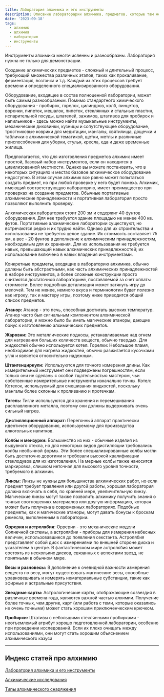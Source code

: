 ```yaml
---
title: Лаборатория алхимика и его инструменты
description: Описание лабораторарии алхимика, предметов, которые там можно найти и инструментов, которыми пользуется алхимик
date: '2023-09-18'
tags:
  - алхимик
  - алхимия
  - лаборатория
  - инструменты
---
```


Инструменты алхимика многочисленны и разнообразны. Лаборатория нужна не только для демонстрации.

Создание алхимических предметов - сложный и длительный процесс, требующий множества различных этапов, таких как прокаливание, ферментация, возгонка и т.д. Каждый из этих процессов требует времени и определенного специализированного оборудования.

Оборудование, входящее в состав полноценной лаборатории, может быть самым разнообразным. Помимо стандартного химического оборудования - пробирок, горелок, цилиндров, колб, пинцетов, воронки, пипеток, мешалок, пипеток, стеклянных и стальных пластин, испарительной посуды, шпателей, зажимов, штативов для пробирок и напильников - здесь можно найти музыкальные инструменты, механические диковинки, кузницы и сопутствующее оборудование, тростниковые коврики для медитации, мангалы, святилища, дощечки и таблички с алхимической тематикой, щетки, метлы и различные приспособления для уборки, стулья, кресла, еда и даже временные жилища.

Предполагается, что для изготовления предметов алхимик имеет простой, базовый набор инструментов, если он находится в цивилизованной местности. Однако вы можете постановить, что в некоторых ситуациях и местах базовое алхимическое оборудование недоступно. В этом случае алхимик все равно может попытаться создать предмет, но при любой проверке у него будет помеха. Алхимик, имеющий соответствующую лабораторию, имеет преимущество при проверках на создание предметов. Обычные портативные алхимические принадлежности и портативная лаборатория просто позволяют выполнить проверку.

Алхимическая лаборатория стоит 200 зм и содержит 40 фунтов оборудования. Для нее требуется здание площадью не менее 400 кв. футов. Портативные алхимические лаборатории существуют, но встречаются редко и их трудно найти. Однако для их строительства и использования не требуется целое здание. Их стоимость составляет 75 зм, а вес - 20 фунтов в дополнение к алхимическим принадлежностям, необходимым для их хранения. Для их использования не требуется навык, превышающий навык алхимических принадлежностей; их использование включено в навык владения инструментами.

Конкретные предметы, входящие в лабораторию алхимика, обычно должны быть абстрактными, как часть алхимических принадлежностей в наборе инструментов, а более сложные конструкции просто считаются достаточной лабораторией, поставляемой за счет оплаты стоимости. Более подробная детализация может затянуть игру до мелочей. Тем не менее, немного вкуса и терминологии будет полезно как игроку, так и мастеру игры, поэтому ниже приводится общий список предметов.

**Атанор:** Атанор - это печь, способная достигать высоких температур. Атанор часто был сигнальным компонентом алхимической лаборатории, и можно было бы иметь магические атаноры, дающие бонус к изготовлению алхимических предметов.

**Жаровни:** Это металлические подносы, устанавливаемые над огнем для нагревания больших количеств веществ, обычно твердых. Для жидкостей обычно используется котел.
Горелки: Небольшое пламя, необходимое для нагрева жидкостей, обычно разжигается кусочками угля и является относительно надежным.

**Штангенциркули:** Используются для точного измерения длины. Как измерительный инструмент они подвержены погрешностям, если только они не сделаны с особой тщательностью мастером, чьи собственные измерительные инструменты изначально точны.
Котел: Котелок, используемый для смешивания жидкостей, поскольку мангалы более склонны к проливанию и протечкам.

**Тигель:** Тигли используются для хранения и перемешивания расплавленного металла, поэтому они должны выдерживать очень сильный нагрев.

**Дистилляционный аппарат:** Перегонный аппарат практически идентичен оборудованию, используемому для производства алкогольных напитков.

**Колбы и мензурки:** Большинство из них - обычные изделия из выдувного стекла, но для некоторых видов дистилляции требовались колбы необычной формы. Эти более специализированные колбы могли быть достаточно дорогими и требовали высокой квалификации стеклодувов для их изготовления. На мерные колбы также наносится маркировка, слишком неточная для высокого уровня точности, требуемого в алхимии.

**Линзы:** Линзы не нужны для большинства алхимических работ, но если предмет требует травления или другой работы, хорошая лаборатория должна включать в себя, по крайней мере, увеличительную линзу. Магические линзы могут также позволить алхимику получить знания о точных соотношениях материалов или другую информацию, которая может быть получена в современных лабораториях. Подобные предметы, как и магические атаноры, могут давать бонусы к броскам ремесла, выполненным в лаборатории.

**Оррерия и астролябия:** Оррерии - это механические модели Солнечной системы, а астролябии - приборы для измерения небесных величин, использовавшиеся до появления секстанта. Астролябия представляет собой диск с измерениями по внешней стороне диска и указателем в центре. В фантастическом мире астролябия может состоять из нескольких дисков, связанных с аспектами звезд, не понятными в обычном мире.

**Весы и разновесы:** В дополнение к очевидной важности измерения веществ по весу, могут существовать магические весы, способные уравновешивать и измерять нематериальные субстанции, такие как эфирные и астральные присутствия.

**Звездные карты:** Астрологические карты, отображающие созвездия в различные времена года, являются важной частью алхимии. Получение более точных, чем другие, карт (или работа с теми, которые оказались не очень точными) может стать хорошим приключенческим крючком.

**Пробирки:** Штативы с небольшими стеклянными пробирками - неотъемлемый атрибут хорошо подготовленной лаборатории, особенно при проведении исследований. Если их плохо очищать между использованиями, они могут стать хорошим объяснением алхимического казуса

---

## Индекс статей про алхимию

[Лаборатория алхимика и его инструменты](/posts/articles/alchemy-lab)

[Алхимические исследования](/posts/articles/alchemy-research)

[Типы алхимического снаряжения](/posts/articles/alchemical-equipment)
